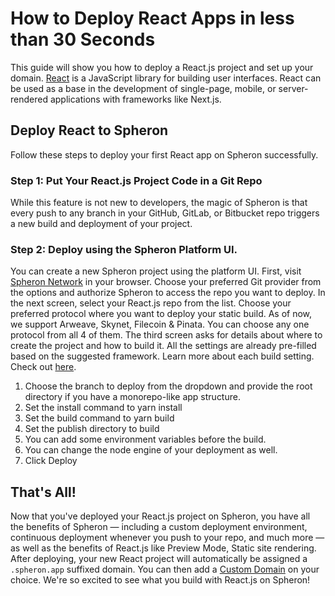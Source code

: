
# How to Deploy React Apps in less than 30 Seconds

This guide will show you how to deploy a React.js project and set up your domain.
[React](https://reactjs.org/) is a JavaScript library for building user interfaces. React can be used as a base in the development of single-page, mobile, or server-rendered applications with frameworks like Next.js.

## Deploy React to Spheron

Follow these steps to deploy your first React app on Spheron successfully.

### Step 1: Put Your React.js Project Code in a Git Repo

While this feature is not new to developers, the magic of Spheron is that every push to any branch in your GitHub, GitLab, or Bitbucket repo triggers a new build and deployment of your project.

### Step 2: Deploy using the Spheron Platform UI.

You can create a new Spheron project using the platform UI. First, visit [Spheron Network](https://app.spheron.network/) in your browser.
Choose your preferred Git provider from the options and authorize Spheron to access the repo you want to deploy.
In the next screen, select your React.js repo from the list.
Choose your preferred protocol where you want to deploy your static build. As of now, we support Arweave, Skynet, Filecoin & Pinata. You can choose any one protocol from all 4 of them.
The third screen asks for details about where to create the project and how to build it. All the settings are already pre-filled based on the suggested framework. Learn more about each build setting. Check out [here](https://docs.spheron.network/deployments/get-started#configuring-the-deployment).

1. Choose the branch to deploy from the dropdown and provide the root directory if you have a monorepo-like app structure.
2. Set the install command to yarn install
3. Set the build command to yarn build
4. Set the publish directory to build
5. You can add some environment variables before the build.
6. You can change the node engine of your deployment as well.
7. Click Deploy

## That's All!

Now that you've deployed your React.js project on Spheron, you have all the benefits of Spheron — including a custom deployment environment, continuous deployment whenever you push to your repo, and much more — as well as the benefits of React.js like Preview Mode, Static site rendering.
After deploying, your new React project will automatically be assigned a `.spheron.app` suffixed domain. You can then add a [Custom Domain](https://docs.spheron.network/domain-and-https/centralized-domain/attach-domain) on your choice.
We're so excited to see what you build with React.js on Spheron!

<Navigation name="Deploy React App" />
